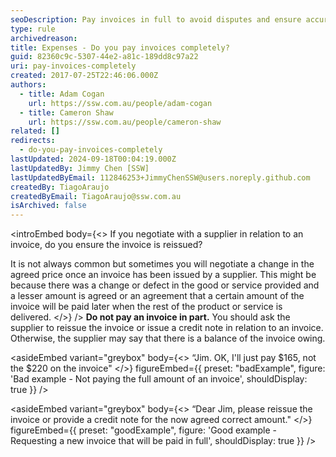 ```yaml
---
seoDescription: Pay invoices in full to avoid disputes and ensure accurate records.
type: rule
archivedreason:
title: Expenses - Do you pay invoices completely?
guid: 82360c9c-5307-44e2-a81c-189dd8c97a22
uri: pay-invoices-completely
created: 2017-07-25T22:46:06.000Z
authors:
  - title: Adam Cogan
    url: https://ssw.com.au/people/adam-cogan
  - title: Cameron Shaw
    url: https://ssw.com.au/people/cameron-shaw
related: []
redirects:
  - do-you-pay-invoices-completely
lastUpdated: 2024-09-18T00:04:19.000Z
lastUpdatedBy: Jimmy Chen [SSW]
lastUpdatedByEmail: 112846253+JimmyChenSSW@users.noreply.github.com
createdBy: TiagoAraujo
createdByEmail: TiagoAraujo@ssw.com.au
isArchived: false
---
```


<introEmbed
  body={<>
If you negotiate with a supplier in relation to an invoice, do you ensure the invoice is reissued?

It is not always common but sometimes you will negotiate a change in the agreed price once an invoice has been issued by a supplier. This might be because there was a change or defect in the good or service provided and a lesser amount is agreed or an agreement that a certain amount of the invoice will be paid later when the rest of the product or service is delivered.
  </>}
/>
**Do not pay an invoice in part.** You should ask the supplier to reissue the invoice or issue a credit note in relation to an invoice. Otherwise, the supplier may say that there is a balance of the invoice owing.

<asideEmbed
  variant="greybox"
  body={<>
    “Jim. OK, I'll just pay $165, not the $220 on the invoice"
  </>}
  figureEmbed={{
    preset: "badExample",
    figure: 'Bad example - Not paying the full amount of an invoice',
    shouldDisplay: true
  }}
/>

<asideEmbed
  variant="greybox"
  body={<>
    “Dear Jim, please reissue the invoice or provide a credit note for the now agreed correct amount."
  </>}
  figureEmbed={{
    preset: "goodExample",
    figure: 'Good example - Requesting a new invoice that will be paid in full',
    shouldDisplay: true
  }}
/>
